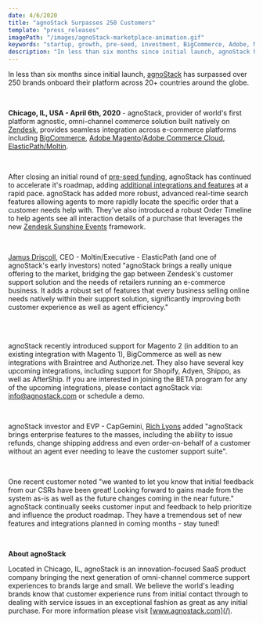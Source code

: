 ```yaml
---
date: 4/6/2020
title: "agnoStack Surpasses 250 Customers"
template: "press_releases"
imagePath: "/images/agnoStack-marketplace-animation.gif"
keywords: "startup, growth, pre-seed, investment, BigCommerce, Adobe, Magento, Moltin, ElasticPath"
description: "In less than six months since initial launch, agnoStack has surpassed over 250 brands onboard their platform across 20+ countries around the globe."
---
```


In less than six months since initial launch, [agnoStack](/) has surpassed over 250 brands onboard their platform across 20+ countries around the globe.

<br/>

__Chicago, IL, USA - April 6th, 2020__ - agnoStack, provider of world's first platform agnostic, omni-channel commerce solution built natively on <a href="https://zendesk.com" target="_blank">Zendesk</a>, provides seamless integration across e-commerce platforms including <a href="https://www.bigcommerce.com" target="_blank">BigCommerce</a>, <a href="https://www.adobe.com/commerce/magento.html" target="_blank">Adobe Magento</a>/<a href="https://www.adobe.com/commerce/magento/enterprise.html" target="_blank">Adobe Commerce Cloud</a>, <a href="https://www.elasticpath.com/" target="_blank">ElasticPath/Moltin</a>.

<br/>

After closing an initial round of <a href="https://www.crunchbase.com/search/funding_rounds/field/organizations/funding_total/agnostack" target="_blank">pre-seed funding</a>, agnoStack has continued to accelerate it's roadmap, adding [additional integrations and features](/release-notes/) at a rapid pace. agnoStack has added more robust, advanced real-time search features allowing agents to more rapidly locate the specific order that a customer needs help with. They've also introduced a robust Order Timeline to help agents see all interaction details of a purchase that leverages the new <a href="https://www.zendesk.com/platform/" target="_blank">Zendesk Sunshine Events</a> framework.

<br/>

<a href="https://www.linkedin.com/in/jamusdriscoll/" target="_blank">Jamus Driscoll</a>, CEO - Moltin/Executive - ElasticPath (and one of agnoStack's early investors) noted "agnoStack brings a really unique offering to the market, bridging the gap between Zendesk's customer support solution and the needs of retailers running an e-commerce business. It adds a robust set of features that every business selling online needs natively within their support solution, significantly improving both customer experience as well as agent efficiency."

<br/>
<br/>

agnoStack recently introduced support for Magento 2 (in addition to an existing integration with Magento 1), BigCommerce as well as new integrations with Braintree and Authorize.net. They also have several key upcoming integrations, including support for Shopify, Adyen, Shippo, as well as AfterShip. If you are interested in joining the BETA program for any of the upcoming integrations, please contact agnoStack via: [info@agnostack.com](mailto:agnostack@gmail.com) or <ScheduleAnchor>schedule a demo</ScheduleAnchor>.

<br/>

agnoStack investor and EVP - CapGemini, <a href="https://www.linkedin.com/in/richardblyons/" target="_blank">Rich Lyons</a> added "agnoStack brings enterprise features to the masses, including the ability to issue refunds, change shipping address and even order-on-behalf of a customer without an agent ever needing to leave the customer support suite".

<br/>

One recent customer noted "we wanted to let you know that initial feedback from our CSRs have been great! Looking forward to gains made from the system as-is as well as the future changes coming in the near future." agnoStack continually seeks customer input and feedback to help prioritize and influence the product roadmap. They have a tremendous set of new features and integrations planned in coming months - stay tuned!

<br/>

__About agnoStack__

Located in Chicago, IL, agnoStack is an innovation-focused SaaS product company bringing the next generation of omni-channel commerce support experiences to brands large and small. We believe the world's leading brands know that customer experience runs from initial contact through to dealing with service issues in an exceptional fashion as great as any initial purchase. For more information please visit [www.agnostack.com](/).
